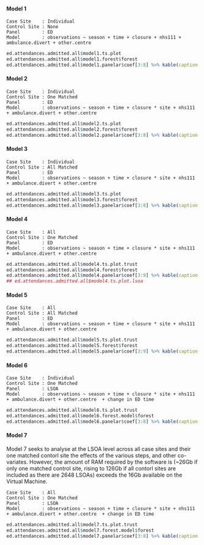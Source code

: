 #### Model 1
`Case Site    : Individual`\
`Control Site : None`\
`Panel        : ED`\
`Model        : observations ~ season + time + closure + nhs111 + ambulance.divert + other.centre `\

```r
ed.attendances.admitted.all$model1.ts.plot
ed.attendances.admitted.all$model1.forest$forest
ed.attendances.admitted.all$model1.panelar$coef[3:8] %>% kable(caption = ed.attendances.admitted.all$model1.panelar$caption)
```

#### Model 2

`Case Site    : Individual`\
`Control Site : One Matched`\
`Panel        : ED`\
`Model        : observations ~ season + time + closure * site + nhs111 + ambulance.divert + other.centre `\

```r
ed.attendances.admitted.all$model2.ts.plot
ed.attendances.admitted.all$model2.forest$forest
ed.attendances.admitted.all$model2.panelar$coef[3:8] %>% kable(caption = ed.attendances.admitted.all$model2.panelar$caption)
```

#### Model 3

`Case Site    : Individual`\
`Control Site : All Matched`\
`Panel        : ED`\
`Model        : observations ~ season + time + closure * site + nhs111 + ambulance.divert + other.centre `\

```r
ed.attendances.admitted.all$model3.ts.plot
ed.attendances.admitted.all$model3.forest$forest
ed.attendances.admitted.all$model3.panelar$coef[3:8] %>% kable(caption = ed.attendances.admitted.all$model3.panelar$caption)
```

#### Model 4

`Case Site    : All`\
`Control Site : One Matched`\
`Panel        : ED`\
`Model        : observations ~ season + time + closure * site + nhs111 + ambulance.divert + other.centre `\

```r
ed.attendances.admitted.all$model4.ts.plot.trust
ed.attendances.admitted.all$model4.forest$forest
ed.attendances.admitted.all$model4.panelar$coef[3:9] %>% kable(caption = ed.attendances.admitted.all$model4.panelar$caption)
## ed.attendances.admitted.all$model4.ts.plot.lsoa
```

#### Model 5

`Case Site    : All`\
`Control Site : All Matched`\
`Panel        : ED`\
`Model        : observations ~ season + time + closure * site + nhs111 + ambulance.divert + other.centre `\


```r
ed.attendances.admitted.all$model5.ts.plot.trust
ed.attendances.admitted.all$model5.forest$forest
ed.attendances.admitted.all$model5.panelar$coef[3:9] %>% kable(caption = ed.attendances.admitted.all$model5.panelar$caption)
```

#### Model 6

`Case Site    : Individual`\
`Control Site : One Matched`\
`Panel        : LSOA`\
`Model        : observations ~ season + time + closure * site + nhs111 + ambulance.divert + other.centre  + change in ED time`\

```r
ed.attendances.admitted.all$model6.ts.plot.trust
ed.attendances.admitted.all$model6.forest.model$forest
ed.attendances.admitted.all$model6.panelar$coef[3:8] %>% kable(caption = ed.attendances.admitted.all$model6.panelar$caption)
```

#### Model 7

Model 7 seeks to analyse at the LSOA level across all case sites and their one matched contorl site the effects of the various steps, and other co-variates.  However, the amount of RAM required by the software is (~26Gb if only one matched control site, rising to 126Gb if all contorl sites are included as there are 2648 LSOAs) exceeds the 16Gb available on the Virtual Machine.

`Case Site    : All`\
`Control Site : One Matched`\
`Panel        : LSOA`\
`Model        : observations ~ season + time + closure * site + nhs111 + ambulance.divert + other.centre  + change in ED time`\

```r
ed.attendances.admitted.all$model7.ts.plot.trust
ed.attendances.admitted.all$model7.forest.model$forest
ed.attendances.admitted.all$model7.panelar$coef[3:8] %>% kable(caption = ed.attendances.admitted.all$model7.panelar$caption)
```
